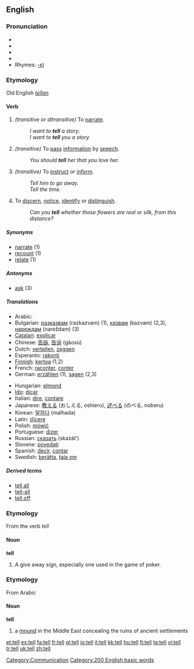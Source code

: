 ==English==

{{rank|each|between|face|175|tell|because|few|whom}}

===Pronunciation===
*{{IPA|/tĕl/}}
*{{IPA|/tel/}}
*{{SAMPA|/tel/}}
*{{audio|en-us-tell.ogg|Audio (US)}}
*Rhymes: [[Rhymes:English:-ɛl|-ɛl]]

===Etymology===
Old English ''[[tellan]]''
====Verb====
{{irregverb|'''tell'''|'''[[tells]]'''|'''[[told]]'''|'''[[told]]'''|'''[[telling]]'''}}

#''(transitive or ditransitive)'' To [[narrate]].
#:''I want to '''tell''' a story''.
#:''I want to '''tell''' you a story.''
#''(transitive)'' To [[pass]] [[information]] by [[speech]].
#:''You should '''tell''' her that you love her.''
#''(transitive)'' To [[instruct]] or [[inform]].
#:''Tell him to go away.''
#:''Tell the time.''
#{{intransitive}} To [[discern]], [[notice]], [[identify]] or [[distinguish]].
#:''Can you '''tell''' whether those flowers are real or silk, from this distance?''

=====Synonyms=====
*[[narrate]] (1)
*[[recount]] (1)
*[[relate]] (1)

=====Antonyms=====
*[[ask]] (3)

=====Translations=====
{{top}}
*Arabic: {{ARchar|[[اخبر]]}} {{Unicode|(’áχbara)}}
*Bulgarian: [[разказвам]] (razkazvam) (1), [[казвам]] (kazvam) (2,3), [[нареждам]] (nareždam) (3)
*[[Catalan]]: [[explicar]]
*Chinese: [[告訴]], [[告诉]] (gàosù)
*Dutch: [[vertellen]], [[zeggen]]
*Esperanto: [[rakonti]]
*[[Finnish]]: [[kertoa]] (1,2)
*French: [[raconter]], [[conter]]
*German: [[erzählen]] (1), [[sagen]] (2,3)
{{mid}}
*Hungarian: [[el]][[mond]]
*[[Ido]]: [[dicar]]
*Italian: [[dire]], [[contare]]
*Japanese: [[教える]] (おしえる, oshieru), [[述べる]] (のべる, noberu)
*Korean: [[말하다]] (malhada)
*Latin: [[dicere|dīcere]]
*Polish: [[mówić]]
*Portuguese: [[dizer]]
*Russian: [[сказать]] (skazát’)
*Slovene: [[povedati]]
*Spanish: [[decir]], [[contar]]
*Swedish: [[berätta]], [[tala om]]
{{bottom}}

=====Derived terms=====
* [[tell all]]
* [[tell-all]]
* [[tell off]]

===Etymology===
From the verb ''tell''
====Noun====
'''tell'''

# A give away sign, especially one used in the game of poker.

===Etymology===
From Arabic
====Noun====
'''tell'''

# a [[mound]] in the Middle East concealing the ruins of ancient settlements

[[Category:Communication]]
[[Category:200 English basic words]]

[[et:tell]]
[[es:tell]]
[[fa:tell]]
[[fr:tell]]
[[gl:tell]]
[[io:tell]]
[[it:tell]]
[[kk:tell]]
[[hu:tell]]
[[fi:tell]]
[[ta:tell]]
[[vi:tell]]
[[tr:tell]]
[[uk:tell]]
[[zh:tell]]